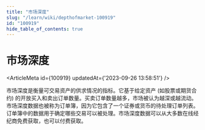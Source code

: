 ```yaml
---
title: "市场深度"
slug: "/learn/wiki/depthofmarket-100919"
id: "100919"
hide_table_of_contents: true
---
```



# 市场深度

<ArticleMeta id={100919} updatedAt={'2023-09-26 13:58:51'} />
<div className='border-solid border-b border-t-0 my-4 border-[var(--ifm-color-gray-300)]' />

市场深度是衡量可交易资产的供求情况的指标。它基于给定资产 (如股票或期货合约) 的开放买入和卖出订单数量。买卖订单数量越多，市场被认为越深或越流动。市场深度数据也被称为订单簿，因为它包含了一个证券或货币的待处理订单列表。订单簿中的数据用于确定哪些交易可以被处理。市场深度数据可以从大多数在线经纪商免费获取，也可以付费获取。
